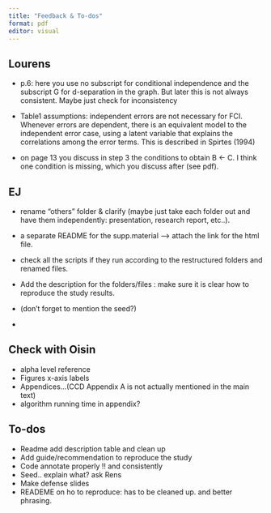 ```yaml
---
title: "Feedback & To-dos"
format: pdf
editor: visual
---
```


## Lourens
- p.6: here you use no subscript for conditional independence and the subscript G for d-separation in the graph. But later this is not always consistent. Maybe just check for inconsistency

- Table1 assumptions: independent errors are not necessary for FCI. Whenever errors are dependent, there is an equivalent model to the independent error case, using a latent variable that explains the correlations among the error terms. This is described in Spirtes (1994)

- on page 13 you discuss in step 3 the conditions to obtain B <- C. I think one condition is missing, which you discuss after (see pdf).


## EJ

- rename "others" folder & clarify (maybe just take each folder out and have them independently: presentation, research report, etc..).

- a separate README for the supp.material --> attach the link for the html file.

- check all the scripts if they run according to the restructured folders and renamed files.

- Add the description for the folders/files : make sure it is clear how to reproduce the study results.

- (don't forget to mention the seed?)

-

## Check with Oisin

- alpha level reference
- Figures x-axis labels
- Appendices...(CCD Appendix A is not actually mentioned in the main text)
- algorithm running time in appendix?

## To-dos
- Readme add description table and clean up
- Add guide/recommendation to reproduce the study
- Code annotate properly !! and consistently
- Seed.. explain what? ask Rens
- Make defense slides
- READEME on ho to reproduce: has to be cleaned up. and better phrasing.

 